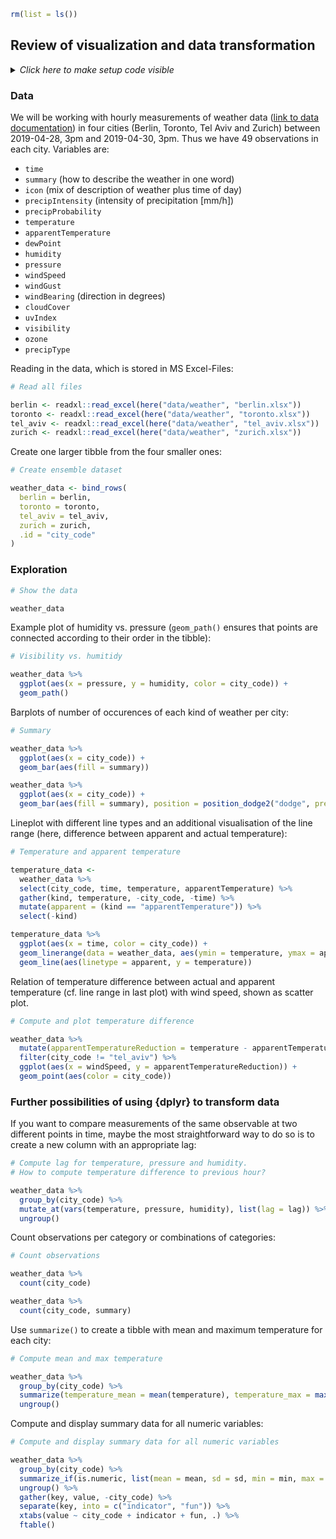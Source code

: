 ```r
rm(list = ls())
```


## Review of visualization and data transformation

<details><summary>*Click here to make setup code visible*</summary>
```r
### Review of visualization and data transformation

```
```r
library(tidyverse)
library(here)
```
</details>

### Data {#intro-data}

We will be working with hourly measurements of weather data ([link to data documentation](https://darksky.net/dev/docs)) in four cities (Berlin, Toronto, Tel Aviv and Zurich) between 2019-04-28, 3pm and 2019-04-30, 3pm.
Thus we have 49 observations in each city.
Variables are:

- `time`
- `summary` (how to describe the weather in one word)
- `icon` (mix of description of weather plus time of day)
- `precipIntensity` (intensity of precipitation [mm/h])
- `precipProbability`
- `temperature`
- `apparentTemperature`
- `dewPoint`
- `humidity`
- `pressure`
- `windSpeed`
- `windGust`
- `windBearing` (direction in degrees)
- `cloudCover`
- `uvIndex`
- `visibility`
- `ozone`
- `precipType`


Reading in the data, which is stored in MS Excel-Files:

```r
# Read all files
```
```r
berlin <- readxl::read_excel(here("data/weather", "berlin.xlsx"))
toronto <- readxl::read_excel(here("data/weather", "toronto.xlsx"))
tel_aviv <- readxl::read_excel(here("data/weather", "tel_aviv.xlsx"))
zurich <- readxl::read_excel(here("data/weather", "zurich.xlsx"))
```

Create one larger tibble from the four smaller ones:

```r
# Create ensemble dataset
```
```r
weather_data <- bind_rows(
  berlin = berlin,
  toronto = toronto,
  tel_aviv = tel_aviv,
  zurich = zurich,
  .id = "city_code"
)
```

### Exploration

```r
# Show the data
```
```r
weather_data
```

Example plot of humidity vs. pressure (`geom_path()` ensures that points are connected according to their order in the tibble):

```r
# Visibility vs. humitidy
```
```r
weather_data %>%
  ggplot(aes(x = pressure, y = humidity, color = city_code)) +
  geom_path()
```

Barplots of number of occurences of each kind of weather per city:

```r
# Summary
```
```r
weather_data %>%
  ggplot(aes(x = city_code)) +
  geom_bar(aes(fill = summary))

weather_data %>%
  ggplot(aes(x = city_code)) +
  geom_bar(aes(fill = summary), position = position_dodge2("dodge", preserve = "single"))
```

Lineplot with different line types and an additional visualisation of the line range (here, difference between apparent and actual temperature):

```r
# Temperature and apparent temperature
```
```r
temperature_data <-
  weather_data %>%
  select(city_code, time, temperature, apparentTemperature) %>%
  gather(kind, temperature, -city_code, -time) %>%
  mutate(apparent = (kind == "apparentTemperature")) %>%
  select(-kind)

temperature_data %>%
  ggplot(aes(x = time, color = city_code)) +
  geom_linerange(data = weather_data, aes(ymin = temperature, ymax = apparentTemperature)) +
  geom_line(aes(linetype = apparent, y = temperature))
```

Relation of temperature difference between actual and apparent temperature (cf. line range in last plot) with wind speed, shown as scatter plot.

```r
# Compute and plot temperature difference
```
```r
weather_data %>%
  mutate(apparentTemperatureReduction = temperature - apparentTemperature) %>%
  filter(city_code != "tel_aviv") %>%
  ggplot(aes(x = windSpeed, y = apparentTemperatureReduction)) +
  geom_point(aes(color = city_code))
```

### Further possibilities of using {dplyr} to transform data

If you want to compare measurements of the same observable at two different points in time, maybe the most straightforward way to do so is to create a new column with an appropriate lag:

```r
# Compute lag for temperature, pressure and humidity.
# How to compute temperature difference to previous hour?
```
```r
weather_data %>%
  group_by(city_code) %>%
  mutate_at(vars(temperature, pressure, humidity), list(lag = lag)) %>%
  ungroup()
```


Count observations per category or combinations of categories:

```r
# Count observations
```
```r
weather_data %>%
  count(city_code)

weather_data %>%
  count(city_code, summary)
```

Use `summarize()` to create a tibble with mean and maximum temperature for each city:

```r
# Compute mean and max temperature
```
```r
weather_data %>%
  group_by(city_code) %>%
  summarize(temperature_mean = mean(temperature), temperature_max = max(temperature)) %>%
  ungroup()
```

Compute and display summary data for all numeric variables:

```r
# Compute and display summary data for all numeric variables
```
```r
weather_data %>%
  group_by(city_code) %>%
  summarize_if(is.numeric, list(mean = mean, sd = sd, min = min, max = max)) %>%
  ungroup() %>%
  gather(key, value, -city_code) %>%
  separate(key, into = c("indicator", "fun")) %>%
  xtabs(value ~ city_code + indicator + fun, .) %>%
  ftable()
```
